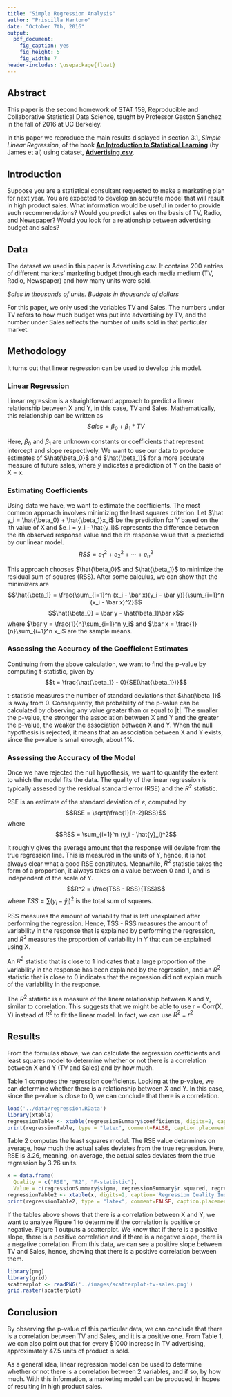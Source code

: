 ```yaml
---
title: "Simple Regression Analysis"
author: "Priscilla Hartono"
date: "October 7th, 2016"
output:
  pdf_document:
    fig_caption: yes
    fig_height: 5
    fig_width: 7
header-includes: \usepackage{float}
---
```


## Abstract

This paper is the second homework of STAT 159, Reproducible and Collaborative Statistical Data Science, taught by Professor Gaston Sanchez in the fall of 2016 at UC Berkeley.

In this paper we reproduce the main results displayed in section 3.1, *Simple Linear Regression*, of the book [**An Introduction to Statistical Learning**](http://www-bcf.usc.edu/~gareth/ISL/) (by James et al) using dataset, [**Advertising.csv**](http://www-bcf.usc.edu/~gareth/ISL/Advertising.csv).

	
## Introduction

Suppose you are a statistical consultant requested to make a marketing plan for next year. You are expected to develop an accurate model that will result in high product sales. What information would be useful in order to provide such recommendations? Would you predict sales on the basis of TV, Radio, and Newspaper? Would you look for a relationship between advertising budget and sales?


## Data

The dataset we used in this paper is Advertising.csv. It contains 200 entries of different markets' marketing budget through each media medium (TV, Radio, Newspaper) and how many units were sold. 

*Sales in thousands of units. Budgets in thousands of dollars*

For this paper, we only used the variables TV and Sales. The numbers under TV refers to how much budget was put into advertising by TV, and the number under Sales reflects the number of units sold in that particular market.


## Methodology

It turns out that linear regression can be used to develop this model.

### Linear Regression
Linear regression is a straightforward approach to predict a linear relationship between X and Y, in this case, TV and Sales. Mathematically, this relationship can be written as
$$ Sales = \beta_0 + \beta_1 * TV $$ 

Here, $\beta_0$ and $\beta_1$ are unknown constants or coefficients that represent intercept and slope respectively. We want to use our data to produce estimates of $\hat{\beta_0}$ and $\hat{\beta_1}$ for a more accurate measure of future sales, where $\hat y$ indicates a prediction of Y on the basis of X = x.

### Estimating Coefficients
Using data we have, we want to estimate the coefficients. The most common approach involves minimizing the least squares criterion. Let $\hat y_i = \hat{\beta_0} + \hat{\beta_1}x_i$ be the prediction for Y based on the ith value of X and $e_i = y_i - \hat{y_i}$ represents the difference between the ith observed response value and the ith response value that is predicted by our linear model.
$$ RSS = e_1^2 + e_2^2 + \cdots + e_n^2 $$

This approach chooses $\hat{\beta_0}$ and $\hat{\beta_1}$ to minimize the residual sum of squares (RSS). After some calculus, we can show that the minimizers are
$$\hat{\beta_1} = \frac{\sum_{i=1}^n (x_i - \bar x)(y_i - \bar y)}{\sum_{i=1}^n (x_i - \bar x)^2}$$
$$\hat{\beta_0} = \bar y - \hat{\beta_1}\bar x$$
where $\bar y = \frac{1}{n}\sum_{i=1}^n y_i$ and $\bar x = \frac{1}{n}\sum_{i=1}^n x_i$ are the sample means.

### Assessing the Accuracy of the Coefficient Estimates
Continuing from the above calculation, we want to find the p-value by computing t-statistic, given by
$$t = \frac{\hat{\beta_1} - 0}{SE(\hat{\beta_1})}$$

t-statistic measures the number of standard deviations that $\hat{\beta_1}$ is away from 0. Consequently, the probability of the p-value can be calculated by observing any value greater than or equal to |t|. The smaller the p-value, the stronger the association between X and Y and the greater the p-value, the weaker the association between X and Y. When the null hypothesis is rejected, it means that an association between X and Y exists, since the p-value is small enough, about 1%.

### Assessing the Accuracy of the Model
Once we have rejected the null hypothesis, we want to quantify the extent to which the model fits the data. The quality of the linear regression is typically assesed by the residual standard error (RSE) and the $R^2$ statistic.

RSE is an estimate of the standard deviation of $\varepsilon$, computed by
$$RSE = \sqrt{\frac{1}{n-2}RSS}$$
where
$$RSS = \sum_{i=1}^n (y_i - \hat{y}_i)^2$$

It roughly gives the average amount that the response will deviate from the true regression line. This is measured in the units of Y, hence, it is not always clear what a good RSE constitutes. Meanwhile, $R^2$ statistic takes the form of a proportion, it always takes on a value between 0 and 1, and is independent of the scale of Y.
$$R^2 = \frac{TSS - RSS}{TSS}$$
where $TSS = \sum(y_i - \hat{y}_i)^2$ is the total sum of squares.

RSS measures the amount of variability that is left unexplained after performing the regression. Hence, TSS - RSS measures the amount of variability in the response that is explained by performing the regression, and $R^2$ measures the proportion of variability in Y that can be explained using X.

An $R^2$ statistic that is close to 1 indicates that a large proportion of the variability in the response has been explained by the regression, and an $R^2$ statistic that is close to 0 indicates that the regression did not explain much of the variability in the response.

The $R^2$ statistic is a measure of the linear relationship between X and Y, similar to correlation. This suggests that we might be able to use r = Corr(X, Y) instead of $R^2$ to fit the linear model. In fact, we can use $R^2$ = $r^2$ 


## Results

From the formulas above, we can calculate the regression coefficients and least squares model to determine whether or not there is a correlation between X and Y (TV and Sales) and by how much.

Table 1 computes the regression coefficients. Looking at the p-value, we can determine whether there is a relationship between X and Y. In this case, since the p-value is close to 0, we can conclude that there is a correlation.

```r
load('../data/regression.RData')
library(xtable)
regressionTable <- xtable(regressionSummary$coefficients, digits=2, caption='Information about Regression Coefficients')
print(regressionTable, type = "latex", comment=FALSE, caption.placement='top')
```

Table 2 computes the least squares model. The RSE value determines on average, how much the actual sales deviates from the true regression. Here, RSE is 3.26, meaning, on average, the actual sales deviates from the true regression by 3.26 units.

```r
x = data.frame(
  Quality = c("RSE", "R2", "F-statistic"),
  Value = c(regressionSummary$sigma, regressionSummary$r.squared, regressionSummary$fstatistic[1]))
regressionTable2 <- xtable(x, digits=2, caption='Regression Quality Indices')
print(regressionTable2, type = "latex", comment=FALSE, caption.placement='top')
```

If the tables above shows that there is a correlation between X and Y, we want to analyze Figure 1 to determine if the correlation is positive or negative. Figure 1 outputs a scatterplot. We know that if there is a positive slope, there is a positive correlation and if there is a negative slope, there is a negative correlation. From this data, we can see a positive slope between TV and Sales, hence, showing that there is a positive correlation between them.

```r
library(png)
library(grid)
scatterplot <- readPNG('../images/scatterplot-tv-sales.png')
grid.raster(scatterplot)
```


## Conclusion

By observing the p-value of this particular data, we can conclude that there is a correlation between TV and Sales, and it is a positive one. From Table 1, we can also point out that for every $1000 increase in TV advertising, approximately 47.5 units of product is sold.

As a general idea, linear regression model can be used to determine whether or not there is a correlation between 2 variables, and if so, by how much. With this information, a marketing model can be produced, in hopes of resulting in high product sales.
